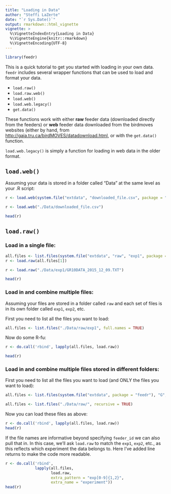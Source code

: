```yaml
---
title: "Loading in Data"
author: "Steffi LaZerte"
date: "`r Sys.Date()`"
output: rmarkdown::html_vignette
vignette: >
  %\VignetteIndexEntry{Loading in Data}
  %\VignetteEngine{knitr::rmarkdown}
  %\VignetteEncoding{UTF-8}
---
```



```r
library(feedr)
```

This is a quick tutorial to get you started with loading in your own data. `feedr` includes several wrapper functions that can be used to load and format your data.

- `load.raw()`
- `load.raw.web()`
- `load.web()`
- `load.web.legacy()`
- `get.data()`

These functions work with either __raw__ feeder data (downloaded directly from the feeders) or __web__ feeder data downloaded from the birdmoves websites (either by hand, from <http://gaia.tru.ca/birdMOVES/datadownload.html>, or with the `get.data()` function.

`load.web.legacy()` is simply a function for loading in web data in the older format.

## `load.web()`

Assuming your data is stored in a folder called "Data" at the same level as your .R script:
```r
r <- load.web(system.file("extdata", "downloaded_file.csv", package = "feedr"))
```

```r
r <- load.web("./Data/downloaded_file.csv")
```

```r
head(r)
```

## `load.raw()`

### Load in a single file:
```r
all.files <- list.files(system.file("extdata", "raw", "exp1", package = "feedr"), full.names = T)
r <- load.raw(all.files[1])
```

```r
r <- load.raw("./Data/exp1/GR10DATA_2015_12_09.TXT")
```

```r
head(r)
```

### Load in and combine multiple files:

Assuming your files are stored in a folder called `raw` and each set of files is in its own folder called `exp1`, `exp2`, etc.

First you need to list all the files you want to load:
```r
all.files <- list.files("./Data/raw/exp1", full.names = TRUE)
```

Now do some R-fu:

```r
r <- do.call('rbind', lapply(all.files, load.raw))
```

```r
head(r)
```

### Load in and combine multiple files stored in different folders:

First you need to list all the files you want to load (and ONLY the files you want to load):

```r
all.files <- list.files(system.file("extdata", package = "feedr"), "G", recursive = TRUE, full.names = T)
```
```r
all.files <- list.files("./Data/raw/", recursive = TRUE)
```

Now you can load these files as above:
```r
r <- do.call('rbind', lapply(all.files, load.raw))
head(r)
```

If the file names are informative beyond specifying `feeder_id` we can also pull that in. In this case, we'll ask `load.raw` to match the `exp1`, `exp2`, etc., as this reflects which experiment the data belongs to. Here I've added line returns to make the code more readable.

```r
r <- do.call('rbind', 
             lapply(all.files, 
                    load.raw, 
                    extra_pattern = "exp[0-9]{1,2}", 
                    extra_name = "experiment"))
head(r)
```

